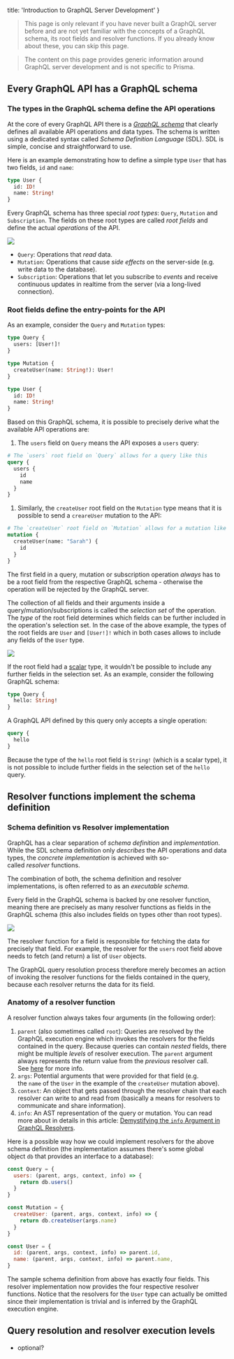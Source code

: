   title: 'Introduction to GraphQL Server Development'
}

> This page is only relevant if you have never built a GraphQL server before and are not yet familiar with the concepts of a GraphQL schema, its root fields and resolver functions. If you already know about these, you can skip this page.

> The content on this page provides generic information around GraphQL server development and is not specific to Prisma.

## Every GraphQL API has a GraphQL schema

### The types in the GraphQL schema define the API operations

At the core of every GraphQL API there is a [_GraphQL schema_](https://www.prisma.io/blog/graphql-server-basics-the-schema-ac5e2950214e/) that clearly defines all available API operations and data types. The schema is written using a dedicated syntax called _Schema Definition Language_ (SDL). SDL is simple, concise and straightforward to use.

Here is an example demonstrating how to define a simple type `User` that has two fields, `id` and `name`:

```graphql
type User {
  id: ID!
  name: String!
}
```

Every GraphQL schema has three special _root types_: `Query`, `Mutation` and `Subscription`. The fields on these root types are called _root fields_ and define the actual _operations_ of the API. 

![](https://imgur.com/tCdYeEU.png)

- `Query`: Operations that *read* data.
- `Mutation`: Operations that cause *side effects* on the server-side (e.g. write data to the database).
- `Subscription`: Operations that let you subscribe to *events* and receive continuous updates in realtime from the server (via a long-lived connection).

### Root fields define the entry-points for the API

As an example, consider the `Query` and `Mutation` types:

```graphql
type Query {
  users: [User!]!
}

type Mutation {
  createUser(name: String!): User!
}

type User {
  id: ID!
  name: String!
}
```

Based on this GraphQL schema, it is possible to precisely derive what the available API operations are:

1. The `users` field on `Query` means the API exposes a `users` query:

  ```graphql
  # The `users` root field on `Query` allows for a query like this
  query {
    users {
      id
      name
    }
  }
  ```

1. Similarly, the `createUser` root field on the `Mutation` type means that it is possible to send a `creareUser` mutation to the API:

  ```graphql
  # The `createUser` root field on `Mutation` allows for a mutation like this
  mutation {
    createUser(name: "Sarah") {
      id
    }
  }
  ```

The first field in a query, mutation or subscription operation _always_ has to be a root field from the respective GraphQL schema - otherwise the operation will be rejected by the GraphQL server.

The collection of all fields and their arguments inside a query/mutation/subscriptions is called the _selection set_ of the operation. The _type_ of the root field determines which fields can be further included in the operation's selection set. In the case of the above example, the types of the root fields are `User` and `[User!]!` which in both cases allows to include any fields of the `User` type.

![](https://imgur.com/fQt3CJU.png)

If the root field had a [scalar](http://graphql.org/learn/schema/#scalar-types) type, it wouldn't be possible to include any further fields in the selection set. As an example, consider the following GraphQL schema:

```graphql
type Query {
  hello: String!
}
```

A GraphQL API defined by this query only accepts a single operation:

```graphql
query {
  hello
}
```

Because the type of the `hello` root field is `String!` (which is a scalar type), it is not possible to include further fields in the selection set of the `hello` query.

## Resolver functions implement the schema definition

### Schema definition vs Resolver implementation

GraphQL has a clear separation of _schema definition_ and _implementation_. While the SDL schema definition only _describes_ the API operations and data types, the _concrete implementation_ is achieved with so-called _resolver_ functions. 

The combination of both, the schema definition and resolver implementations, is often referred to as an _executable schema_.

Every field in the GraphQL schema is backed by one resolver function, meaning there are precisely as many resolver functions as fields in the GraphQL schema (this also includes fields on types other than root types).

![](https://imgur.com/DUVQXPd.png)

The resolver function for a field is responsible for fetching the data for precisely that field. For example, the resolver for the `users` root field above needs to fetch (and return) a list of `User` objects.

The GraphQL query resolution process therefore merely becomes an action of invoking the resolver functions for the fields contained in the query, because each resolver returns the data for its field.

### Anatomy of a resolver function

A resolver function always takes four arguments (in the following order):

1. `parent` (also sometimes called `root`): Queries are resolved by the GraphQL execution engine which invokes the resolvers for the fields contained in the query. Because queries can contain _nested_ fields, there might be multiple _levels_ of resolver execution. The `parent` argument always represents the return value from the _previous_ resolver call. See [here](https://www.prisma.io/blog/graphql-server-basics-the-schema-ac5e2950214e#query-execution) for more info.
2. `args`: Potential arguments that were provided for that field (e.g. the `name` of the `User` in the example of the `createUser` mutation above).
3. `context`: An object that gets passed through the resolver chain that each resolver can write to and read from (basically a means for resolvers to communicate and share information).
4. `info`: An AST representation of the query or mutation. You can read more about in details in this article: [Demystifying the `info` Argument in GraphQL Resolvers](https://blog.graph.cool/graphql-server-basics-demystifying-the-info-argument-in-graphql-resolvers-6f26249f613a).

Here is a possible way how we could implement resolvers for the above schema definition (the implementation assumes there's some global object `db` that provides an interface to a database):

```js
const Query = {
  users: (parent, args, context, info) => {
    return db.users()
  }
}

const Mutation = {
  createUser: (parent, args, context, info) => {
    return db.createUser(args.name)
  }
}

const User = {
  id: (parent, args, context, info) => parent.id,
  name: (parent, args, context, info) => parent.name,
}
```

The sample schema definition from above has exactly four fields. This resolver implementation now provides the four respective resolver functions. Notice that the resolvers for the `User` type can actually be omitted since their implementation is trivial and is inferred by the GraphQL execution engine.

## Query resolution and resolver execution levels

- optional?